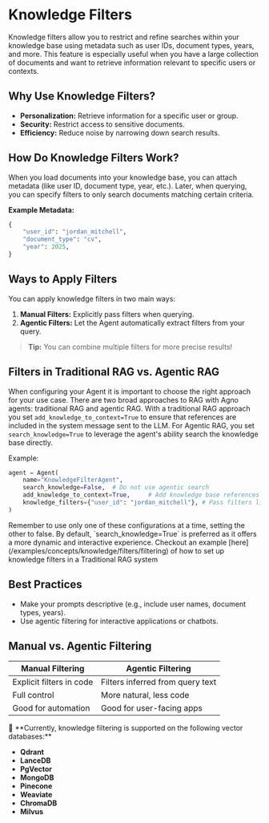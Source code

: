 # Knowledge Filters

Knowledge filters allow you to restrict and refine searches within your knowledge base using metadata such as user IDs, document types, years, and more. This feature is especially useful when you have a large collection of documents and want to retrieve information relevant to specific users or contexts.

## Why Use Knowledge Filters?

- **Personalization:** Retrieve information for a specific user or group.
- **Security:** Restrict access to sensitive documents.
- **Efficiency:** Reduce noise by narrowing down search results.

## How Do Knowledge Filters Work?

When you load documents into your knowledge base, you can attach metadata (like user ID, document type, year, etc.). Later, when querying, you can specify filters to only search documents matching certain criteria.

**Example Metadata:**
```python
{
    "user_id": "jordan_mitchell",
    "document_type": "cv",
    "year": 2025,
}
```

## Ways to Apply Filters

You can apply knowledge filters in two main ways:
1. **Manual Filters:** Explicitly pass filters when querying.
2. **Agentic Filters:** Let the Agent automatically extract filters from your query.

> **Tip:** You can combine multiple filters for more precise results!

## Filters in Traditional RAG vs. Agentic RAG

When configuring your Agent it is important to choose the right approach for your use case. There are two broad approaches to RAG with Agno agents: traditional RAG and agentic RAG. With a traditional RAG approach you set `add_knowledge_to_context=True` to ensure that references are included in the system message sent to the LLM. For Agentic RAG, you set `search_knowledge=True` to leverage the agent's ability search the knowledge base directly.

Example:
```python
agent = Agent(
    name="KnowledgeFilterAgent",
    search_knowledge=False,  # Do not use agentic search
    add_knowledge_to_context=True,     # Add knowledge base references to the system prompt
    knowledge_filters={"user_id": "jordan_mitchell"}, # Pass filters like this
)
```

<Check> 
Remember to use only one of these configurations at a time, setting the other to false. By default, `search_knowledge=True` is preferred as it offers a more dynamic and interactive experience.
Checkout an example [here](/examples/concepts/knowledge/filters/filtering) of how to set up knowledge filters in a Traditional RAG system
</Check>

## Best Practices

- Make your prompts descriptive (e.g., include user names, document types, years).
- Use agentic filtering for interactive applications or chatbots.

## Manual vs. Agentic Filtering

| Manual Filtering | Agentic Filtering |
|------------------|------------------|
| Explicit filters in code | Filters inferred from query text |
| Full control | More natural, less code |
| Good for automation | Good for user-facing apps |

<Note>
🚦 **Currently, knowledge filtering is supported on the following vector databases:**

- **Qdrant**
- **LanceDB**
- **PgVector**
- **MongoDB**
- **Pinecone**
- **Weaviate**
- **ChromaDB**
- **Milvus**
</Note>